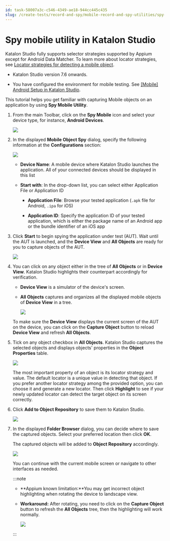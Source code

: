 ```yaml
---
id: task-58007a3c-c546-4349-ae18-944cc445c435
slug: /create-tests/record-and-spy/mobile-record-and-spy-utilities/spy-mobile-utility-in-katalon-studio
---
```


# Spy mobile utility in Katalon Studio

Katalon Studio fully supports selector strategies supported by Appium except for Android Data Matcher. To learn more about locator strategies, see [Locator strategies for detecting a mobile object](/create-tests/test-objects/mobile-test-objects/locators-and-object-identification-in-katalon-studio#).

-   Katalon Studio version 7.6 onwards.

-   You have configured the environment for mobile testing. See [\[Mobile\] Android Setup in Katalon Studio](/create-tests/manage-projects/set-up-projects/mobile-testing/android/mobile-android-setup-in-katalon-studio).


This tutorial helps you get familiar with capturing Mobile objects on an application by using **Spy Mobile Utility**.

1.  From the main Toolbar, click on the **Spy Mobile** icon and select your device type, for instance, **Android Devices**.

    <img src="/doc_images/Documents/Create_tests/Record_And_Spy/Mobile_Record_And_Spy_Utilities/Mobile_Spy_Utility/images/ks-select-spy-mobile.png" width={300} />

2.  In the displayed **Mobile Object Spy** dialog, specify the following information at the **Configurations** section:

    <img src="/doc_images/Documents/Create_tests/Record_And_Spy/Mobile_Record_And_Spy_Utilities/Mobile_Spy_Utility/images/ks-spy-config.png" width={300} />

    -   **Device Name**: A mobile device where Katalon Studio launches the application. All of your connected devices should be displayed in this list

    -   **Start with**: In the drop-down list, you can select either Application File or Application ID

        -   **Application File**: Browse your tested application \(<code>.apk</code> file for Android, <code>.ipa</code> for iOS\)

        -   **Application ID**: Specify the application ID of your tested application, which is either the package name of an Android app or the bundle identifier of an iOS app

3.  Click **Start** to begin spying the application under test \(AUT\). Wait until the AUT is launched, and the **Device View** and **All Objects** are ready for you to capture objects of the AUT.

    <img src="/doc_images/Documents/Create_tests/Record_And_Spy/Mobile_Record_And_Spy_Utilities/Mobile_Spy_Utility/images/ks-spy-mobile-dialog.png" width={700} />

4.  You can click on any object either in the tree of **All Objects** or in **Device View**. Katalon Studio highlights their counterpart accordingly for verification.

    -   **Device View** is a simulator of the device's screen.

    -   **All Objects** captures and organizes all the displayed mobile objects of **Device View** in a tree.

        <img src="/doc_images/Documents/Create_tests/Record_And_Spy/Mobile_Record_And_Spy_Utilities/Mobile_Spy_Utility/images/ks-all-object-device-view.png" width={500} />

    To make sure the **Device View** displays the current screen of the AUT on the device, you can click on the **Capture Object** button to reload **Device View** and refresh **All Objects**.

5.  Tick on any object checkbox in **All Objects**. Katalon Studio captures the selected objects and displays objects' properties in the **Object Properties** table.

    <img src="/doc_images/Documents/Create_tests/Record_And_Spy/Mobile_Record_And_Spy_Utilities/Mobile_Spy_Utility/images/ks-spy-mobile-object-properties.png" width={700} />

    The most important property of an object is its locator strategy and value. The default locator is a unique value in detecting that object. If you prefer another locator strategy among the provided option, you can choose it and generate a new locator. Then click **Highlight** to see if your newly updated locator can detect the target object on its screen correctly.

6.  Click **Add to Object Repository** to save them to Katalon Studio.

    <img src="/doc_images/Documents/Create_tests/Record_And_Spy/Mobile_Record_And_Spy_Utilities/Mobile_Spy_Utility/images/ks-spy-add-object.png" width={300} />

7.  In the displayed **Folder Browser** dialog, you can decide where to save the captured objects. Select your preferred location then click **OK**.

    The captured objects will be added to **Object Repository** accordingly.

    <img src="/doc_images/Documents/Create_tests/Record_And_Spy/Mobile_Record_And_Spy_Utilities/Mobile_Spy_Utility/images/ks-folder-browser.png" width={250} />

    You can continue with the current mobile screen or navigate to other interfaces as needed.

    
    :::note

    -   **Appium known limitation:**You may get incorrect object highlighting when rotating the device to landscape view.
    -   **Workaround:** After rotating, you need to click on the **Capture Object** button to refresh the **All Objects** tree, then the highlighting will work normally.

        <img src="/doc_images/Documents/Create_tests/Record_And_Spy/Mobile_Record_And_Spy_Utilities/Mobile_Spy_Utility/images/ks-capture-object-button.png" width={300} />

    :::